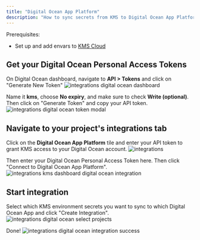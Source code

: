```yaml
---
title: "Digital Ocean App Platform"
description: "How to sync secrets from KMS to Digital Ocean App Platform"
---
```


Prerequisites:

- Set up and add envars to [KMS Cloud](https://kms.lux.network)

## Get your Digital Ocean Personal Access Tokens

On Digital Ocean dashboard, navigate to **API > Tokens** and click on "Generate New Token"
![integrations digital ocean dashboard](../../images/integrations/digital-ocean/integrations-do-dashboard.png)

Name it **kms**, choose **No expiry**, and make sure to check **Write (optional)**. Then click on "Generate Token" and copy your API token.
![integrations digital ocean token modal](../../images/integrations/digital-ocean/integrations-do-token-modal.png)

## Navigate to your project's integrations tab

Click on the **Digital Ocean App Platform** tile and enter your API token to grant KMS access to your Digital Ocean account.
![integrations](../../images/integrations.png)

Then enter your Digital Ocean Personal Access Token here. Then click "Connect to Digital Ocean App Platform".
![integrations kms dashboard digital ocean integration](../../images/integrations/digital-ocean/integrations-do-enter-token.png)

## Start integration

Select which KMS environment secrets you want to sync to which Digital Ocean App and click "Create Integration".
![integrations digital ocean select projects](../../images/integrations/digital-ocean/integrations-do-select-projects.png)

Done!
![integrations digital ocean integration success](../../images/integrations/digital-ocean/integrations-do-success.png)
